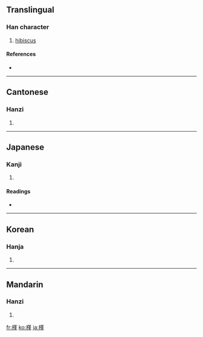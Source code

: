 ==Translingual==

===Han character===
{{Han char|rn=75|rad=木|as=11|sn=15|four=4491<sub>4</sub>|canj=木廿中一 (DTLM)}}

# [[hibiscus]]

====References====
* {{Han ref|kx=0548.160|dkj=15395|dj=0936.020|hdz=21273.060|uh=69FF|ud=27135|bh=E5D3|bd=58835}}

----

==Cantonese==

===Hanzi===
{{yue-hanzi|jyut=|y=gan2}}

# {{defn|Cantonese}}

----

==Japanese==

===Kanji===
{{ja-kanji|grade=|rs=木11}}

# {{defn|Japanese}}

====Readings====
* {{ja-readings|on=[[きん]] (kin)|kun=[[むくげ]] (mukuge)}}

----

==Korean==

===Hanja===
{{ko-hanja|hangeul=근|eumhun=|rv=geun|mr=kŭn|y=kun}}

# {{defn|Korean}}

----

==Mandarin==

===Hanzi===
{{cmn-hanzi|pin=[[jǐn]] ([[jin3]]), [[qín]] ([[qin2]])|wg=chin<sup>3</sup>, ch'in<sup>2</sup>}}

# {{defn|Mandarin}}

[[fr:槿]]
[[ko:槿]]
[[ja:槿]]